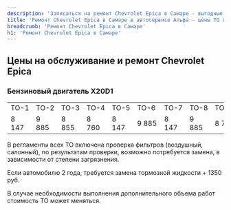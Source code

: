 ```yaml
---
description: 'Записаться на ремонт Chevrolet Epica в Самаре - выгодные цены, гарантия, скидки и акции, официальный сервис Шевроле Эпика.'
title: 'Ремонт Chevrolet Epica в Самаре в автосервисе Альфа - цены ТО Шевроле Эпика'
breadcrumb: 'Ремонт Chevrolet Epica в Самаре'
h1: 'Ремонт Chevrolet Epica в Самаре'
---
```

<h2>Цены на обслуживание и ремонт Chevrolet Epica</h2>
<h3>Бензиновый двигатель X20D1</h3>
<table>
<tbody>
<tr>
	<td>
		 ТО-1
	</td>
	<td>
		 ТО-2
	</td>
	<td>
		 ТО-3
	</td>
	<td>
		 ТО-4
	</td>
	<td>
		 ТО-5
	</td>
	<td>
		 ТО-6&nbsp;
	</td>
	<td>
		 ТО-7
	</td>
	<td>
		 ТО-8
	</td>
	<td>
		 ТО-9&nbsp;
	</td>
</tr>
<tr>
	<td>
		 8 147
	</td>
	<td>
		 9 885
	</td>
	<td>
		 8 855
	</td>
	<td>
		 8 760
	</td>
	<td>
		 8 147
	</td>
	<td>
		 9 885
	</td>
	<td>
		 8 147
	</td>
	<td>
		 9 885
	</td>
	<td>
		 8 760
	</td>
</tr>
</tbody>
</table>
<p>
	 В регламенты всех ТО включена проверка фильтров (воздушный, салонный), по результатам проверки, возможно потребуется замена, в зависимости от степени загрязнения.
</p>
<p>
	 Если автомобилю 2 года, требуется замена тормозной жидкости + 1350 руб.
</p>
<p>
	 В случае необходимости выполнения дополнительного объема работ стоимость ТО может меняться.
</p>